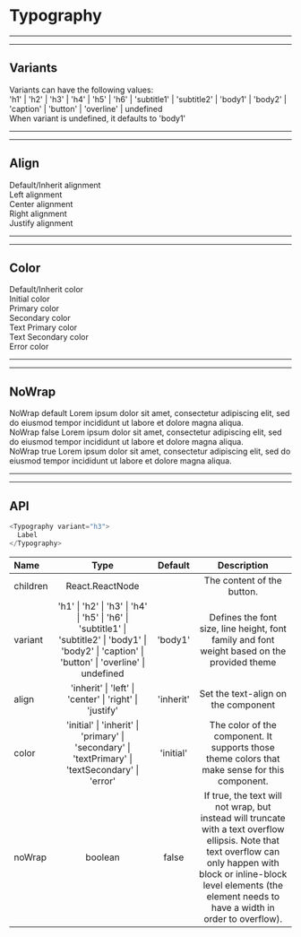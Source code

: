 
# Typography

***
***
## Variants

<Preview>
  <Provider theme={themes.natura.light}>
    <div style={{ padding: '20px'}}>
      <div style={{ margin: '0 0 10px' }}>
        <Typography variant="h5">Variants can have the following values: </Typography>
      </div>
      <div style={{ margin: '0 0 10px' }}>
        <Typography>'h1' | 'h2' | 'h3' | 'h4' | 'h5' | 'h6' | 'subtitle1' | 'subtitle2' | 'body1' | 'body2' | 'caption' | 'button' | 'overline' | undefined</Typography>
      </div>
      <div style={{ margin: '0 0 10px' }}>
        <Typography>When variant is undefined, it defaults to 'body1'</Typography>
      </div>
    </div>
  </Provider>
</Preview>

***
***
## Align

<Preview>
  <Provider theme={themes.natura.light}>
    <div style={{ padding: '20px'}}>
      <div style={{ margin: '0 0 10px', padding: '0 10px', borderLeft: '1px solid #ccc', borderRight: '1px solid #ccc' }}>
        <Typography variant="h6">Default/Inherit alignment</Typography>
      </div>
      <div style={{ margin: '0 0 10px', padding: '0 10px', borderLeft: '1px solid #ccc', borderRight: '1px solid #ccc' }}>
        <Typography variant="h6" align="left">Left alignment</Typography>
      </div>
      <div style={{ margin: '0 0 10px', padding: '0 10px', borderLeft: '1px solid #ccc', borderRight: '1px solid #ccc' }}>
        <Typography variant="h6" align="center">Center alignment</Typography>
      </div>
      <div style={{ margin: '0 0 10px', padding: '0 10px', borderLeft: '1px solid #ccc', borderRight: '1px solid #ccc' }}>
        <Typography variant="h6" align="right">Right alignment</Typography>
      </div>
      <div style={{ margin: '0 0 10px', padding: '0 10px', borderLeft: '1px solid #ccc', borderRight: '1px solid #ccc' }}>
        <Typography variant="h6" align="justify">Justify alignment</Typography>
      </div>
    </div>
  </Provider>
</Preview>

***
***
## Color

<Preview>
  <Provider theme={themes.natura.light}>
    <div style={{ padding: '20px'}}>
      <div style={{ margin: '0 0 10px' }}>
        <Typography variant="h6">Default/Inherit color</Typography>
      </div>
      <div style={{ margin: '0 0 10px' }}>
        <Typography variant="h6" color="initial">Initial color</Typography>
      </div>
      <div style={{ margin: '0 0 10px' }}>
        <Typography variant="h6" color="primary">Primary color</Typography>
      </div>
      <div style={{ margin: '0 0 10px' }}>
        <Typography variant="h6" color="secondary">Secondary color</Typography>
      </div>
      <div style={{ margin: '0 0 10px' }}>
        <Typography variant="h6" color="textPrimary">Text Primary color</Typography>
      </div>
      <div style={{ margin: '0 0 10px' }}>
        <Typography variant="h6" color="textSecondary">Text Secondary color</Typography>
      </div>
      <div style={{ margin: '0 0 10px' }}>
        <Typography variant="h6" color="error">Error color</Typography>
      </div>
    </div>
  </Provider>
</Preview>

***
***
## NoWrap

<Preview>
  <Provider theme={themes.natura.light}>
    <div style={{ padding: '20px', width: '740px'}}>
      <div style={{ margin: '0 0 10px' }}>
        <Typography variant="h6">NoWrap default</Typography>
        <Typography variant="hbody16">Lorem ipsum dolor sit amet, consectetur adipiscing elit, sed do eiusmod tempor incididunt ut labore et dolore magna aliqua.</Typography>
      </div>
      <div style={{ margin: '0 0 10px' }}>
        <Typography variant="h6">NoWrap false</Typography>
        <Typography variant="body1" noWrap={false}>Lorem ipsum dolor sit amet, consectetur adipiscing elit, sed do eiusmod tempor incididunt ut labore et dolore magna aliqua.</Typography>
      </div>
      <div style={{ margin: '0 0 10px', overflow: 'hidden' }}>
        <Typography variant="h6">NoWrap true</Typography>
        <Typography variant="body1" noWrap={true}>Lorem ipsum dolor sit amet, consectetur adipiscing elit, sed do eiusmod tempor incididunt ut labore et dolore magna aliqua.</Typography>
      </div>
    </div>
  </Provider>
</Preview>

***
***
## API

```js highlight-line="2"
<Typography variant="h3">
  Label
</Typography>
```


| Name                      | Type                                            | Default                       | Description
| :--                       | :-:                                             | :-:                           | :-:                       |
| children                  | React.ReactNode                                            |                               | The content of the button.
| variant                   | 'h1' \| 'h2' \| 'h3' \| 'h4' \| 'h5' \| 'h6' \| 'subtitle1' \| 'subtitle2' \| 'body1' \| 'body2' \| 'caption' \| 'button' \| 'overline' \| undefined | 'body1' | Defines the font size, line height, font family and font weight based on the provided theme
| align                     | 'inherit' \| 'left' \| 'center' \| 'right' \| 'justify' | 'inherit' | Set the text-align on the component
| color                     | 'initial' \| 'inherit' \| 'primary' \| 'secondary' \| 'textPrimary' \| 'textSecondary' \| 'error' | 'initial' | The color of the component. It supports those theme colors that make sense for this component.
| noWrap                    | boolean                                         | false                         | If true, the text will not wrap, but instead will truncate with a text overflow ellipsis. Note that text overflow can only happen with block or inline-block level elements (the element needs to have a width in order to overflow).
